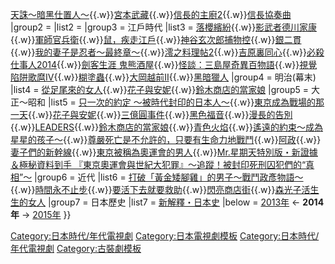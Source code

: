 {{Navbox
|name = 2014年日本時代電視劇
|title = [[日本劇集列表 (2014年)|2014年日本時代電視劇]]
|state = collapsed
|group1 = 戰國·安土桃山時代
|list1 = [[軍師官兵衛]]{{.w}}[[天誅〜暗黑仕置人〜]]{{.w}}[[宮本武藏 (2014年電視劇)|宮本武藏]]{{.w}}[[信長的主廚|信長的主廚2]]{{.w}}[[信長協奏曲]]
|group2 = 
|list2 = 
|group3 = 江戶時代
|list3 =  [[落櫻繽紛]]{{.w}}[[影武者德川家康]]{{.w}}[[軍師官兵衛]]{{.w}}[[鼠，疾走江戶]]{{.w}}[[神谷玄次郎捕物控]]{{.w}}[[銀二貫]]{{.w}}[[我的妻子是忍者|我的妻子是忍者〜最終章〜]]{{.w}}[[澪之料理帖|澪之料理帖2]]{{.w}}[[吉原裏同心]]{{.w}}[[必殺仕事人2014]]{{.w}}[[劍客生涯|劍客生涯 鬼熊酒屋]]{{.w}}[[怪談：三島屋奇異百物語之始|怪談：三島屋奇異百物語]]{{.w}}[[視覺陷阱歌麿|視覺陷阱歌麿IV]]{{.w}}[[糊塗蟲]]{{.w}}[[大岡越前|大岡越前II]]{{.w}}[[黑暗獵人]]
|group4 = 明治(幕末)
|list4 = [[從足尾來的女人]]{{.w}}[[花子與安妮]]{{.w}}[[鈴木商店的當家娘]]
|group5 = 大正～昭和
|list5 = [[只一次的約定 ～被時代封印的日本人～]]{{.w}}[[東京成為戰場的那一天]]{{.w}}[[花子與安妮]]{{.w}}[[三億圓事件]]{{.w}}[[黑色福音]]{{.w}}[[漫長的告別]]{{.w}}[[LEADERS]]{{.w}}[[鈴木商店的當家娘]]{{.w}}[[青色火焰]]{{.w}}[[遙遠的約束〜成為星星的孩子〜]]{{.w}}[[尊嚴死亡是不允許的，只要有生命力地戰鬥]]{{.w}}[[阿政]]{{.w}}[[妻子們的新幹線]]{{.w}}[[東京被稱為奧運會的男人]]{{.w}}[[Mr.星期天|Mr.星期天特別版・新證據＆極秘資料到手
『東京奧運會與世紀大犯罪』～追蹤！被封印死刑囚犯們的“真相”～]]
|group6 = 近代
|list6 = [[打破「黃金矮腳雞」的男子〜戰鬥政彥物語〜]]{{.w}}[[時間永不止步]]{{.w}}[[要活下去就要救助]]{{.w}}[[閃亮商店街]]{{.w}}[[森光子活生生的女人]]
|group7 = 日本歷史
|list7 = [[新解釋・日本史]]
|below = [[Template:2013年日本時代電視劇|2013年]] ← '''2014年''' → [[Template:2015年日本時代電視劇|2015年]]
}}<includeonly>[[Category:日本時代/年代電視劇]]</includeonly><noinclude>[[Category:日本電視劇模板]][[Category:日本時代/年代電視劇]][[Category:古裝劇模板]]</noinclude>